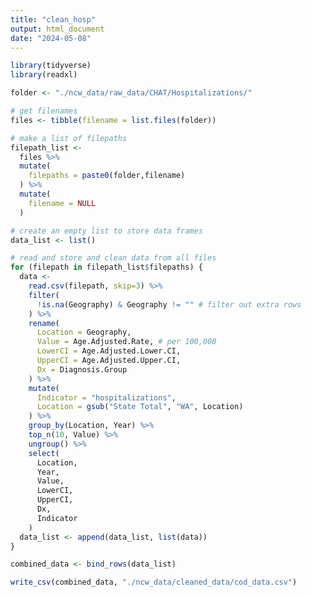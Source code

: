 ```yaml
---
title: "clean_hosp"
output: html_document
date: "2024-05-08"
---
```


```r
library(tidyverse)
library(readxl)

folder <- "./ncw_data/raw_data/CHAT/Hospitalizations/"

# get filenames
files <- tibble(filename = list.files(folder))

# make a list of filepaths
filepath_list <-
  files %>%
  mutate(
    filepaths = paste0(folder,filename)
  ) %>%
  mutate(
    filename = NULL
  ) 

# create an empty list to store data frames
data_list <- list()

# read and store and clean data from all files 
for (filepath in filepath_list$filepaths) { 
  data <- 
    read.csv(filepath, skip=3) %>%
    filter(
      !is.na(Geography) & Geography != "" # filter out extra rows
    ) %>%
    rename(
      Location = Geography,
      Value = Age.Adjusted.Rate, # per 100,000
      LowerCI = Age.Adjusted.Lower.CI,
      UpperCI = Age.Adjusted.Upper.CI,
      Dx = Diagnosis.Group
    ) %>%
    mutate(
      Indicator = "hospitalizations",
      Location = gsub("State Total", "WA", Location)
    ) %>%
    group_by(Location, Year) %>%
    top_n(10, Value) %>%
    ungroup() %>%
    select(
      Location,
      Year,
      Value,
      LowerCI,
      UpperCI,
      Dx,
      Indicator
    )
  data_list <- append(data_list, list(data))
}

combined_data <- bind_rows(data_list)

write_csv(combined_data, "./ncw_data/cleaned_data/cod_data.csv")
```

